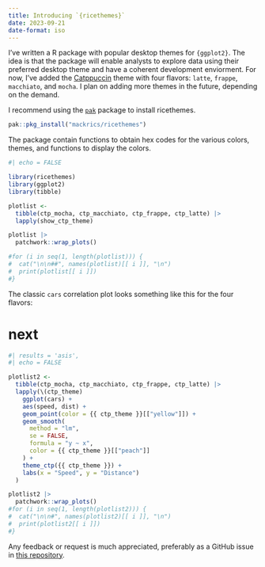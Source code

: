 ```yaml
---
title: Introducing `{ricethemes}`
date: 2023-09-21
date-format: iso
---
```


I've written a R package with popular desktop themes for `{ggplot2}`. The idea
is that the package will enable analysts to explore data using their preferred
desktop theme and have a coherent development enviorment. For now, I've added
the [Catppuccin](https://github.com/catppuccin/catppuccin) theme with four
flavors: `latte`, `frappe`, `macchiato`, and `mocha`. I plan on adding more
themes in the future, depending on the demand.

I recommend using the [`pak`](https://pak.r-lib.org/) package to install
ricethemes.

```r
pak::pkg_install("mackrics/ricethemes")
```

The package contain functions to obtain hex codes for the various colors,
themes, and functions to display the colors.


```r
#| echo = FALSE

library(ricethemes)
library(ggplot2)
library(tibble)

plotlist <-
  tibble(ctp_mocha, ctp_macchiato, ctp_frappe, ctp_latte) |>
  lapply(show_ctp_theme)

plotlist |>
  patchwork::wrap_plots()

#for (i in seq(1, length(plotlist))) {
#  cat("\n\n##", names(plotlist)[[ i ]], "\n")
#  print(plotlist[[ i ]])
#}

```

The classic `cars` correlation plot looks something like this for the four
flavors:

# next

```r
#| results = 'asis',
#| echo = FALSE

plotlist2 <-
  tibble(ctp_mocha, ctp_macchiato, ctp_frappe, ctp_latte) |>
  lapply(\(ctp_theme)
    ggplot(cars) +
    aes(speed, dist) +
    geom_point(color = {{ ctp_theme }}[["yellow"]]) +
    geom_smooth(
      method = "lm",
      se = FALSE,
      formula = "y ~ x",
      color = {{ ctp_theme }}[["peach"]]
    ) +
    theme_ctp({{ ctp_theme }}) +
    labs(x = "Speed", y = "Distance")
  )

plotlist2 |>
  patchwork::wrap_plots()
#for (i in seq(1, length(plotlist2))) {
#  cat("\n\n#", names(plotlist2)[[ i ]], "\n")
#  print(plotlist2[[ i ]])
#}
```

Any feedback or request is much appreciated, preferably as a GitHub issue in
[this repository](https://github.com/Mackrics/ricethemes/issues).
